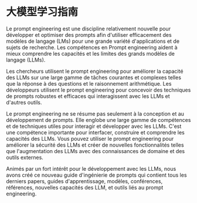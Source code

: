 # 大模型学习指南

Le prompt engineering est une discipline relativement nouvelle pour développer et optimiser des prompts afin d'utiliser efficacement des modèles de langage (LMs) pour une grande variété d'applications et de sujets de recherche. Les compétences en Prompt engineering  aident à mieux comprendre les capacités et les limites des grands modèles de langage (LLMs).

Les chercheurs utilisent le prompt engineering pour améliorer la capacité des LLMs sur une large gamme de tâches courantes et complexes telles que la réponse à des questions et le raisonnement arithmétique. Les développeurs utilisent le prompt engineering pour concevoir des techniques de prompts robustes et efficaces qui interagissent avec les LLMs et d'autres outils.

Le prompt engineering ne se résume pas seulement à la conception et au développement de prompts. Elle englobe une large gamme de compétences et de techniques utiles pour interagir et développer avec les LLMs. C'est une compétence importante pour interfacer, construire et comprendre les capacités des LLMs. Vous pouvez utiliser le prompt engineering pour améliorer la sécurité des LLMs et créer de nouvelles fonctionnalités telles que l'augmentation des LLMs avec des connaissances de domaine et des outils externes.

Animés par un fort intérêt pour le développement avec les LLMs, nous avons créé ce nouveau guide d'ingénierie de prompts qui contient tous les derniers papers, guides d'apprentissage, modèles, conférences, références, nouvelles capacités des LLM, et outils liés au prompt engineering.